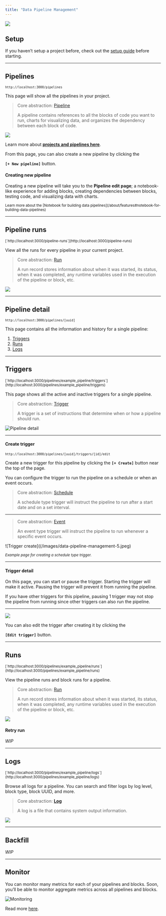 ```yaml
---
title: "Data Pipeline Management"
---
```


![](/images/data-pipeline-management-1.gif)

## Setup

If you haven’t setup a project before, check out the
[setup guide](/tutorials/quick_start/setup.md) before starting.

---

## Pipelines

<sub>`http://localhost:3000/pipelines`</sub>

This page will show all the pipelines in your project.

> Core abstraction: [Pipeline](/introduction/core-abstractions#pipeline)
>
> A pipeline contains references to all the blocks of code you want to run,
> charts for visualizing data, and organizes the dependency between each block
> of code.

![](/images/data-pipeline-management-2.jpeg)

Learn more about
[**projects and pipelines here**](/introduction/core-abstractions#project).

From this page, you can also create a new pipeline by clicking the

**`[+ New pipeline]`** button.

#### Creating new pipeline

Creating a new pipeline will take you to the **Pipeline edit page**; a
notebook-like experience for adding blocks, creating dependencies between
blocks, testing code, and visualizing data with charts.

<sub>
  Learn more about the [Notebook for building data
  pipelines](/about/features#notebook-for-building-data-pipelines)
</sub>

---

## Pipeline runs

<sub>
  [`http://localhost:3000/pipeline-runs`](http://localhost:3000/pipeline-runs)
</sub>

View all the runs for every pipeline in your current project.

> Core abstraction: [Run](/introduction/core-abstractions#run)
>
> A run record stores information about when it was started, its status, when it
> was completed, any runtime variables used in the execution of the pipeline or
> block, etc.

![](/images/data-pipeline-management-3.jpeg)

---

## Pipeline detail

<sub>`http://localhost:3000/pipelines/[uuid]`</sub>

This page contains all the information and history for a single pipeline:

1. [Triggers](/introduction/core-abstractions#trigger)
1. [Runs](/introduction/core-abstractions#run)
1. [Logs](/introduction/core-abstractions#log)

---

## Triggers

<sub>
  [`http://localhost:3000/pipelines/example_pipeline/triggers`](http://localhost:3000/pipelines/example_pipeline/triggers)
</sub>

This page shows all the active and inactive triggers for a single pipeline.

> Core abstraction: [Trigger](/introduction/core-abstractions#trigger)
>
> A trigger is a set of instructions that determine when or how a pipeline
> should run.

![Pipeline detail](/images/data-pipeline-management-4.jpeg)

---

#### Create trigger

<sub>`http://localhost:3000/pipelines/[uuid]/triggers/[id]/edit`</sub>

Create a new trigger for this pipeline by clicking the **`[+ Create]`** button
near the top of the page.

You can configure the trigger to run the pipeline on a schedule or when an event
occurs.

> Core abstraction: [Schedule](/introduction/core-abstractions#schedule)
>
> A schedule type trigger will instruct the pipeline to run after a start date
> and on a set interval.

---

> Core abstraction: [Event](/introduction/core-abstractions#event)
>
> An event type trigger will instruct the pipeline to run whenever a specific
> event occurs.

![Trigger create]((/images/data-pipeline-management-5.jpeg)

<sub>
  <i>Example page for creating a schedule type trigger.</i>
</sub>

---

#### Trigger detail

On this page, you can start or pause the trigger. Starting the trigger will make
it active. Pausing the trigger will prevent it from running the pipeline.

<Note>
  If you have other triggers for this pipeline, pausing 1 trigger may not stop
  the pipeline from running since other triggers can also run the pipeline.
</Note>

---

![](/images/data-pipeline-management-6.jpeg)

You can also edit the trigger after creating it by clicking the

**`[Edit trigger]`** button.

---

## Runs

<sub>
  [`http://localhost:3000/pipelines/example_pipeline/runs`](http://localhost:3000/pipelines/example_pipeline/runs)
</sub>

View the pipeline runs and block runs for a pipeline.

> Core abstraction: [Run](/introduction/core-abstractions#run)
>
> A run record stores information about when it was started, its status, when it
> was completed, any runtime variables used in the execution of the pipeline or
> block, etc.

![](/images/data-pipeline-management-7.jpeg)

#### Retry run

_WIP_

---

## Logs

<sub>
  [`http://localhost:3000/pipelines/example_pipeline/logs`](http://localhost:3000/pipelines/example_pipeline/logs)
</sub>

Browse all logs for a pipeline. You can search and filter logs by log level,
block type, block UUID, and more.

> Core abstraction: [**Log**](/introduction/core-abstractions#log)
>
> A log is a file that contains system output information.

![](/images/data-pipeline-management-8.jpeg)

---

## Backfill

_WIP_

---

## Monitor

You can monitor many metrics for each of your pipelines and blocks. Soon, you’ll
be able to monitor aggregate metrics across all pipelines and blocks.

<img
  alt="Monitoring"
  src="https://github.com/mage-ai/assets/blob/main/monitoring.jpg?raw=true"
/>

Read more [here](/production/observability/monitoring).
